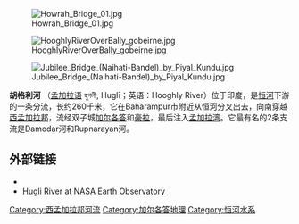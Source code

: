 [[File:Howrah_Bridge_01.jpg|thumb]]

[[File:HooghlyRiverOverBally_gobeirne.jpg|thumb]]

[[File:Jubilee_Bridge_(Naihati-Bandel)_by_Piyal_Kundu.jpg|thumb]]

'''胡格利河''' （[[孟加拉语|孟加拉语]] হুগলী, Huglī；英语：Hooghly River）位于印度，是[[恒河|恒河]]下游的一条分流，长约260千米，它在Baharampur市附近从恒河分叉出去，向南穿越 [[西孟加拉邦|西孟加拉邦]]，流经双子城[[加尔各答|加尔各答]]和[[豪拉|豪拉]]，最后注入[[孟加拉湾|孟加拉湾]]。它最有名的2条支流是Damodar河和Rupnarayan河。

<!-- It is an essential lifeline for the people of Kolkata. The fish from the river are important to the local economy. The river's presence is one of the reasons chosen by the [[British_India|British]] to settle there. The French colony at [[Chandannagar|Chandannagar]] on the Hooghly was once the rival of British Calcutta, but was eclipsed by Calcutta in the colonial wars of the [[18th_century|18th century]].  In 1974 the [[Farakka_Barrage|Farakka Barrage]] began diverting water into the Hooghly during its dry season so as to reduce Calcutta's port silting difficulties.  The modern container port of [[Haldia|Haldia]], on the intersection of lower Hooghly and Haldi River, now carries much of the region's maritime trade.One new port will be built in the deep sea to reduce load on Kolkata port.

胡格利河valley was the most important industrial area of erstwhile state of Bengal. Due to declining jute industry, the prime industry of this region, it lost its glory. But still it is one of the biggest industrial areas of India. Except Kolkata and Howrah it has number of small cities which forms the Greater Kolkata Agglomeration, the second biggest Indian city and former capital.

Several bridges run over the Hooghly at Kolkata; the [[Howrah_Bridge|Howrah Bridge]], the [[Vidyasagar_Setu|Vidyasagar Setu]] and the [[Vivekananda_Setu|Vivekananda Setu]] bridges.

The town of [[Hooghly|Hooghly]] is located on the river, in the [[Hooghly_(district)|district of the same name]]. The origins of the name are uncertain, whether the city or the river was named first.

The nexus formed by the Hooghly River (Ganga) and the Bay of Bengal, called ‘Ganga Sagar’. This is a sacred place for Hindus. A dip in the ocean, where the river drains into the sea is considered to be of great religious significance particularly on the Makara Sankranti day when the sun makes a transition to Capricorn from Sagittarius and this place becomes home to vast fairs, drawing visitors and recluses from all over the state. -->

<!-- ==Hugli tidal bore== -->
<!-- The tide runs rapidly on the Hugli, and produces a remarkable example of the fluvial phenomenon known as a "[[tidal_bore|tidal bore]]." This consists of the head-wave of the advancing tide, hemmed in where the estuary narrows suddenly into the river, and often exceeds 7 ft. in height. It is felt as high up as [[Calcutta|Calcutta]], and frequently destroys small boats. The difference from the lowest point of low-water in the dry season to the highest point of high-water in the rains is reported to be 20 ft. 10 in. The greatest mean rise of tide, about 16 ft., takes place in March, April or May - with a declining range during the rainy season to a mean of 10 ft., and a minimum during freshets of 3 ft. 6 in. -->

== 外部链接 ==
*{{1911}}
* [https://web.archive.org/web/20060928222709/http://earthobservatory.nasa.gov/Newsroom/NewImages/images.php3?img_id=17410 Hugli River] at [[NASA_Earth_Observatory|NASA Earth Observatory]]

{{Authority control}}
[[Category:西孟加拉邦河流|Category:西孟加拉邦河流]]
[[Category:加尔各答地理|Category:加尔各答地理]]
[[Category:恒河水系|Category:恒河水系]]